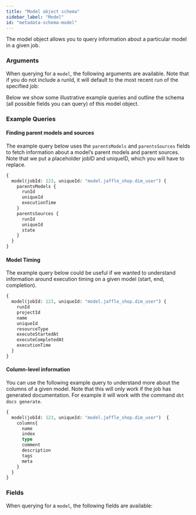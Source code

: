 ```yaml
---
title: "Model object schema"
sidebar_label: "Model"
id: "metadata-schema-model"
---
```



The model object allows you to query information about a particular model in a given job.

### Arguments

When querying for a `model`, the following arguments are available. Note that if you do not include a runId, it will default to the most recent run of the specified job:

<ArgsTable queryName="model" />

Below we show some illustrative example queries and outline the schema (all possible fields you can query) of this model object.

### Example Queries
#### Finding parent models and sources

The example query below uses the `parentsModels` and `parentsSources` fields to fetch information about a model’s parent models and parent sources. Note that we put a placeholder jobID and uniqueID, which you will have to replace.

```graphql
{
  model(jobId: 123, uniqueId: "model.jaffle_shop.dim_user") {
    parentsModels {
      runId
      uniqueId
      executionTime
    }
    parentsSources {
      runId
      uniqueId
      state
    }
  }
}
```

#### Model Timing

The example query below could be useful if we wanted to understand information around execution timing on a given model (start, end, completion).

```graphql
{
  model(jobId: 123, uniqueId: "model.jaffle_shop.dim_user") {
    runId
    projectId
    name
    uniqueId
    resourceType
    executeStartedAt
    executeCompletedAt
    executionTime
  }
}
```

#### Column-level information

You can use the following example query to understand more about the columns of a given model.  Note that this will only work if the job has generated documentation. For example it will work with the command `dbt docs generate`.

```graphql
{
  model(jobId: 123, uniqueId: "model.jaffle_shop.dim_user")  {
    columns{
      name
      index
      type
      comment
      description
      tags
      meta
    }
  }
}
```


### Fields
When querying for a `model`, the following fields are available:

<SchemaTable nodeName="ModelNode" />
